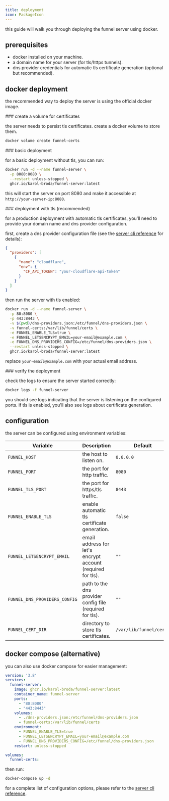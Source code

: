 ```yaml
---
title: deployment
icon: PackageIcon
---
```


this guide will walk you through deploying the funnel server using docker.

## prerequisites

- docker installed on your machine.
- a domain name for your server (for tls/https tunnels).
- dns provider credentials for automatic tls certificate generation (optional but recommended).

## docker deployment

the recommended way to deploy the server is using the official docker image.

<Steps>

<Step>
### create a volume for certificates

the server needs to persist tls certificates. create a docker volume to store them.

```bash
docker volume create funnel-certs
```
</Step>

<Step>
### basic deployment

for a basic deployment without tls, you can run:

```bash
docker run -d --name funnel-server \
  -p 8080:8080 \
  --restart unless-stopped \
  ghcr.io/karol-broda/funnel-server:latest
```

this will start the server on port 8080 and make it accessible at `http://your-server-ip:8080`.
</Step>

<Step>
### deployment with tls (recommended)

for a production deployment with automatic tls certificates, you'll need to provide your domain name and dns provider configuration.

first, create a dns provider configuration file (see the [server cli reference](/docs/reference/server-cli) for details):

```json title="dns-providers.json"
{
  "providers": [
    {
      "name": "cloudflare",
      "env": {
        "CF_API_TOKEN": "your-cloudflare-api-token"
      }
    }
  ]
}
```

then run the server with tls enabled:

```bash
docker run -d --name funnel-server \
  -p 80:8080 \
  -p 443:8443 \
  -v $(pwd)/dns-providers.json:/etc/funnel/dns-providers.json \
  -v funnel-certs:/var/lib/funnel/certs \
  -e FUNNEL_ENABLE_TLS=true \
  -e FUNNEL_LETSENCRYPT_EMAIL=your-email@example.com \
  -e FUNNEL_DNS_PROVIDERS_CONFIG=/etc/funnel/dns-providers.json \
  --restart unless-stopped \
  ghcr.io/karol-broda/funnel-server:latest
```

replace `your-email@example.com` with your actual email address.
</Step>

<Step>
### verify the deployment

check the logs to ensure the server started correctly:

```bash
docker logs -f funnel-server
```

you should see logs indicating that the server is listening on the configured ports. if tls is enabled, you'll also see logs about certificate generation.

</Step>
</Steps>

## configuration

the server can be configured using environment variables:

| Variable | Description | Default |
| --- | --- | --- |
| `FUNNEL_HOST` | the host to listen on. | `0.0.0.0` |
| `FUNNEL_PORT` | the port for http traffic. | `8080` |
| `FUNNEL_TLS_PORT` | the port for https/tls traffic. | `8443` |
| `FUNNEL_ENABLE_TLS` | enable automatic tls certificate generation. | `false` |
| `FUNNEL_LETSENCRYPT_EMAIL` | email address for let's encrypt account (required for tls). | `""` |
| `FUNNEL_DNS_PROVIDERS_CONFIG` | path to the dns provider config file (required for tls). | `""` |
| `FUNNEL_CERT_DIR` | directory to store tls certificates. | `/var/lib/funnel/certs` |

## docker compose (alternative)

you can also use docker compose for easier management:

```yaml title="docker-compose.yml"
version: '3.8'
services:
  funnel-server:
    image: ghcr.io/karol-broda/funnel-server:latest
    container_name: funnel-server
    ports:
      - "80:8080"
      - "443:8443"
    volumes:
      - ./dns-providers.json:/etc/funnel/dns-providers.json
      - funnel-certs:/var/lib/funnel/certs
    environment:
      - FUNNEL_ENABLE_TLS=true
      - FUNNEL_LETSENCRYPT_EMAIL=your-email@example.com
      - FUNNEL_DNS_PROVIDERS_CONFIG=/etc/funnel/dns-providers.json
    restart: unless-stopped

volumes:
  funnel-certs:
```

then run:
```bash
docker-compose up -d
```

for a complete list of configuration options, please refer to the [server cli reference](/docs/reference/server-cli). 